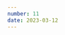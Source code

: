 ```yaml
---
number: 11
date: 2023-03-12
---
```



<Title title={`Issue ${frontmatter.number}`} date={frontmatter.date} />

<NewsletterSponsorSlot
  title="Put your mobile releases on autopilot."
  promotionLink="https://get.runway.team/get-started?utm_campaign%3DiOS%20CI%20Newsletter%26utm_medium%3Dweb%26utm_source%3DiOS%20CI%20Newsletter%20Issue%208%26utm_content%3Dfeb_26_23"
/>

Hey everyone! 👋 Welcome to the **eleventh** issue of the iOS CI Newsletter. I hope you’ve all had a fantastic couple of weeks!

I have been pretty busy over the past couple of weeks working on my talk for [NYSwifty in April](https://nyswifty.com/), where I will speak about Xcode Cloud. I will not only be covering the basics, but I will also show you how to tackle complex use cases and how to expand Xcode Cloud's functionalities with the use of webhooks and server-side Swift applications.

Worry not if you can't make the talk though, as I will be posting a number of articles in the run-up to the conference on my [blog](https://www.polpiella.dev/), so make sure you keep an eye on it if you want to learn more about Xcode Cloud 👀.

## [🔀 Managing multiple versions of Xcode using Fastlane](https://www.polpiella.dev/managing-xcode-installs-using-fastlane)

I have recently written a CI/CD related article on my [blog](https://www.polpiella.dev/) and thought I would share it in this week's newsletter. As of the [release of Fastlane 2.211.0](https://github.com/fastlane/fastlane/releases/tag/2.211.0) and an awesome contribution by [Roger Oba](https://twitter.com/rogerluan_), one of the tool's core contributors, there have been some changes to the way you select a specific Xcode version on CI using Fastlane.

Worry not though, I go through all the changes and what the currently available options are in my article 🎉

## [⚡️ 12-core GitHub-hosted macOS runners](https://github.blog/2023-03-01-github-actions-introducing-faster-github-hosted-x64-macos-runners/)

Earlier this month, [GitHub](https://twitter.com/github) announced the introduction of new Intel-based 12-core macOS runners. This is a massive step up from their current macOS runners, which only have 3 cores available.

Unfortunately, the public beta is only available for enterprises and organisations on the team or enterprise plan at the moment. If you meet these requirements and you try the feature, let me know how you find it!

## [🚨 An important update to the Xcodes CLI](https://twitter.com/xcodesapp/status/1631839127195856901)

In the last issue of the newsletter, I mentioned that Fastlane fixed a bug where Apple ID sign-in in App Store Connect could result in an account being locked out 😱.

The [Xcodes CLI](https://twitter.com/xcodesapp) was also impacted by this issue as it needs to authenticate with App Store Connect to download Xcode versions. Similarily to what Fastlane did, the team has taken action and released a new version that prevents this issue from happening. **If you use [Xcodes](https://twitter.com/xcodesapp) regularly, make sure you update to [version 1.3.0](https://github.com/RobotsAndPencils/xcodes/releases/tag/1.3.0) of the CLI**.

## [☁️ Manny's Xcode Cloud setup](https://actuallyzach.com/blog/xcodeCloudWorkflow)

This article by [Zachary](https://twitter.com/LinemanZachary) is a great read if you want to learn how a real-world application uses Xcode Cloud.

The article goes through what the setup of [Zachary](http://twitter.com/LinemanZachary)'s app [Manny, a delightful Mastodon client](https://testflight.apple.com/join/V7z4RsXx), looks like and what workflows Xcode Cloud runs to ensure the app is swiftly and safely delivered to all its users.

## [🚀 How to build custom Fastlane actions](https://www.runway.team/blog/how-to-build-custom-fastlane-action-and-plugin)

Building a Fastlane action can seem daunting at first if you've never built one before, but I can guarantee you it's very simple and can be very powerful if you want to reuse your Fastlane code across multiple projects.

[Jared](https://twitter.com/jsorge) goes through how to build a custom Fastlane action in great detail on [Runway's blog](https://www.runway.team/blog). 👏

## [💬 Stack Overflow CI/CD collective](https://stackoverflow.com/collectives/ci-cd)

This week I discovered when I was looking at an Xcode Cloud post in [Stack Overflow](https://twitter.com/StackOverflow) that there is a CI/CD collective in the platform. ❤️

I have just joined it and am not too sure what being part of it yet means, but if you know more about it and how to make good use of it, make sure you reach out to me on Twitter or Mastodon. 😊
